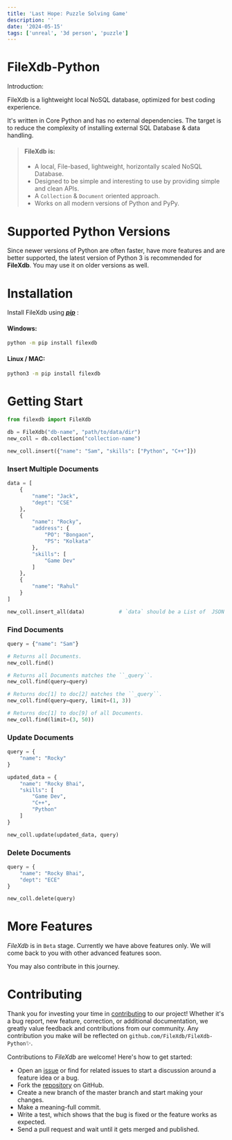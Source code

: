 ```yaml
---
title: 'Last Hope: Puzzle Solving Game'
description: ''
date: '2024-05-15'
tags: ['unreal', '3d person', 'puzzle']
---
```



# FileXdb-Python


<heading t={Intro}>Introduction:</heading>


FileXdb is a lightweight local NoSQL database, optimized for best coding experience.

It's written in Core Python and has no external dependencies. The target is to reduce the complexity of installing external SQL Database & data handling. 

> #### FileXdb is:
> - A local, File-based, lightweight, horizontally scaled NoSQL Database.
> - Designed to be simple and interesting to use by providing simple and clean APIs.
> - A `Collection` & `Document` oriented approach.
> - Works on all modern versions of Python and PyPy.


# Supported Python Versions
Since newer versions of Python are often faster, have more features and are better supported, the latest version of Python 3 is recommended for **FileXdb**. You may use it on older versions as well.

# Installation
Install FileXdb using _**[pip](https://pip.pypa.io/en/stable/getting-started/)**_ :

#### Windows:
```sh
python -m pip install filexdb
```

#### Linux / MAC:
```sh
python3 -m pip install filexdb
```

# Getting Start
```python
from filexdb import FileXdb

db = FileXdb("db-name", "path/to/data/dir")
new_coll = db.collection("collection-name")

new_coll.insert({"name": "Sam", "skills": ["Python", "C++"]})
```


### Insert Multiple Documents
```python
data = [
    {
        "name": "Jack",
        "dept": "CSE"
    },
    {
        "name": "Rocky", 
        "address": {
            "PO": "Bongaon", 
            "PS": "Kolkata"
        }, 
        "skills": [
            "Game Dev"
        ]
    },
    {
        "name": "Rahul"
    }
]

new_coll.insert_all(data)           # `data` should be a List of  JSON Object
```


### Find Documents

```python
query = {"name": "Sam"}

# Returns all Documents.
new_coll.find()  

# Returns all Documents matches the ``_query``.
new_coll.find(query=query)  

# Returns doc[1] to doc[2] matches the ``_query``.
new_coll.find(query=query, limit=(1, 3))  

# Returns doc[1] to doc[9] of all Documents.
new_coll.find(limit=(3, 50))
```


### Update Documents
```python
query = {
    "name": "Rocky"
}

updated_data = {
    "name": "Rocky Bhai",
    "skills": [
        "Game Dev", 
        "C++", 
        "Python"
    ]
}

new_coll.update(updated_data, query)
```


### Delete Documents
```python
query = {
    "name": "Rocky Bhai", 
    "dept": "ECE"
}

new_coll.delete(query)
```

# More Features
_FileXdb_ is in `Beta` stage. Currently we have above features only. We will come back to you with other advanced features soon.

You may also contribute in this journey.



# Contributing

Thank you for investing your time in [contributing](https://github.com/FileXdb/FileXdb-Python/blob/master/CONTRIBUTING.md) to our project! Whether it's a bug report, new feature, correction, or additional documentation, we greatly value feedback and contributions from our community. Any contribution you make will be reflected on `github.com/FileXdb/FileXdb-Python`✨.

Contributions to _FileXdb_ are welcome! Here's how to get started:

- Open an [issue](https://github.com/FileXdb/FileXdb-Python/issues) or find for related issues to start a discussion around a feature idea or a bug.
- Fork the [repository](https://github.com/FileXdb/FileXdb-Python) on GitHub.
- Create a new branch of the master branch and start making your changes.
- Make a meaning-full commit.
- Write a test, which shows that the bug is fixed or the feature works as expected.
- Send a pull request and wait until it gets merged and published.
